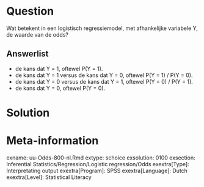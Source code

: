 Question
========
  
Wat betekent in een logistisch regressiemodel, met afhankelijke variabele Y, de waarde van de odds?
  
Answerlist
----------
* de kans dat Y = 1, oftewel P(Y = 1).
* de kans dat Y = 1 versus de kans dat Y = 0, oftewel P(Y = 1) / P(Y = 0). 
* de kans dat Y = 0 versus de kans dat Y = 1, oftewel P(Y = 0) / P(Y = 1).
* de kans dat Y = 0, oftewel P(Y = 0).


Solution
========
  


Meta-information
================
exname: uu-Odds-800-nl.Rmd
extype: schoice
exsolution: 0100
exsection: Inferential Statistics/Regression/Logistic regression/Odds
exextra[Type]: Interpretating output
exextra[Program]: SPSS
exextra[Language]: Dutch
exextra[Level]: Statistical Literacy
